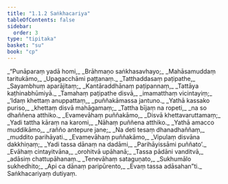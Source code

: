 ```yaml
---
title: "1.1.2 Saṅkhacariya"
tableOfContents: false
sidebar:
  order: 3
type: "tipitaka"
basket: "su"
book: "cp"
---
```



<DynamicBreadcrumb />

<Division number="11" book="cp">

<Paragraph number="13" type="verses" book="cp">
_“Punāparaṃ yadā homi,_  
_Brāhmaṇo saṅkhasavhayo;_  
_Mahāsamuddaṃ taritukāmo,_  
_Upagacchāmi paṭṭanaṃ._  

</Paragraph>

</Division>
<Division number="12" book="cp">

<Paragraph number="14" type="verses" book="cp">
_Tatthaddasaṃ paṭipathe,_  
_Sayambhuṃ aparājitaṃ;_  
_Kantāraddhānaṃ paṭipannaṃ,_  
_Tattāya kaṭhinabhūmiyā._  

</Paragraph>

</Division>
<Division number="13" book="cp">

<Paragraph number="15" type="verses" book="cp">
_Tamahaṃ paṭipathe disvā,_  
_imamatthaṃ vicintayiṃ;_  
_‘Idaṃ khettaṃ anuppattaṃ,_  
_puññakāmassa jantuno._  

</Paragraph>

</Division>
<Division number="14" book="cp">

<Paragraph number="16" type="verses" book="cp">
_Yathā kassako puriso,_  
_khettaṃ disvā mahāgamaṃ;_  
_Tattha bījaṃ na ropeti,_  
_na so dhaññena atthiko._  

</Paragraph>

</Division>
<Division number="15" book="cp">

<Paragraph number="17" type="verses" book="cp">
_Evamevāhaṃ puññakāmo,_  
_Disvā khettavaruttamaṃ;_  
_Yadi tattha kāraṃ na karomi,_  
_Nāhaṃ puññena atthiko._  

</Paragraph>

</Division>
<Division number="16" book="cp">

<Paragraph number="18" type="verses" book="cp">
_Yathā amacco muddikāmo,_  
_rañño antepure jane;_  
_Na deti tesaṃ dhanadhaññaṃ,_  
_muddito parihāyati._  

</Paragraph>

</Division>
<Division number="17" book="cp">

<Paragraph number="19" type="verses" book="cp">
_Evamevāhaṃ puññakāmo,_  
_Vipulaṃ disvāna dakkhiṇaṃ;_  
_Yadi tassa dānaṃ na dadāmi,_  
_Parihāyissāmi puññato’._  

</Paragraph>

</Division>
<Division number="18" book="cp">

<Paragraph number="20" type="verses" book="cp">
_Evāhaṃ cintayitvāna,_  
_orohitvā upāhanā;_  
_Tassa pādāni vanditvā,_  
_adāsiṃ chattupāhanaṃ._  

</Paragraph>

</Division>
<Division number="19" book="cp">

<Paragraph number="21" type="verses" book="cp">
_Tenevāhaṃ sataguṇato,_  
_Sukhumālo sukhedhito;_  
_Api ca dānaṃ paripūrento,_  
_Evaṃ tassa adāsahan”ti._  


</Paragraph>
</Division>

<Paragraph number="22" type="center" book="cp">
Saṅkhacariyaṃ dutiyaṃ.
</Paragraph>
